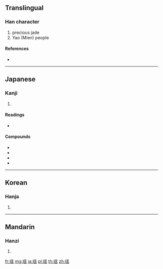 {{also|瑤}}
==Translingual==

===Han character===
{{Han char|rn=96|rad=玉|as=10|sn=14|four=|canj=MGBOU,XMGBO}}

# precious jade
# Yao (Mien) people

====References====
* {{Han ref|kx=0740.111|dkj=21149|hdz=21131.080|uh=7476|ud=29814}}

----

==Japanese==

===Kanji===
{{ja-kanji|grade=|rs=玉10}}

# {{defn|lang=ja|sort=玉10}}

====Readings====
* {{ja-readings|on=[[よう]] (yō)|kun=[[たま]] (tama)}}

====Compounds====
* {{ja-r|瑶緘|ようかん}}
* {{ja-r|瑶顔|ようがん}}
* {{ja-r|瑶台|ようだい}}
* {{ja-r|瑶池|ようち}}

----

==Korean==

===Hanja===
{{ko-hanja|hangeul=요|eumhun=|rv=yo|mr=yo|y=yo}}

# {{defn|lang=ko|sort=玉10}}

----

==Mandarin==

===Hanzi===
{{cmn-hanzi|tra=瑤|pin=[[yáo]] ([[yao2]])|wg=yao<sup>2</sup>}}

# {{defn|lang=cmn|sort=玉10}}

[[fr:瑶]]
[[mg:瑶]]
[[ja:瑶]]
[[pl:瑶]]
[[th:瑶]]
[[zh:瑶]]